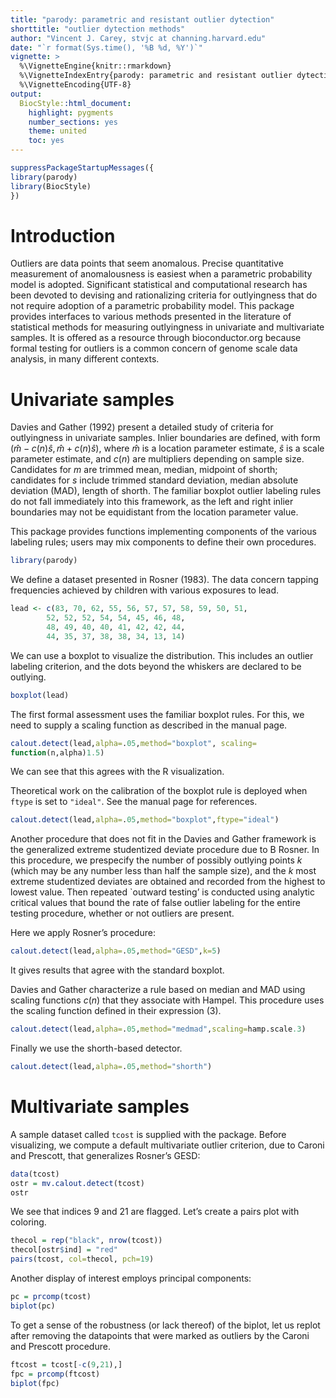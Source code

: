 ```yaml
---
title: "parody: parametric and resistant outlier dytection"
shorttitle: "outlier dytection methods"
author: "Vincent J. Carey, stvjc at channing.harvard.edu"
date: "`r format(Sys.time(), '%B %d, %Y')`"
vignette: >
  %\VignetteEngine{knitr::rmarkdown}
  %\VignetteIndexEntry{parody: parametric and resistant outlier dytection}
  %\VignetteEncoding{UTF-8}
output:
  BiocStyle::html_document:
    highlight: pygments
    number_sections: yes
    theme: united
    toc: yes
---
```

```r
suppressPackageStartupMessages({
library(parody)
library(BiocStyle)
})
```

# Introduction

Outliers are data points that seem anomalous.
Precise quantitative measurement of anomalousness is
easiest when a parametric probability model
is adopted.  Significant statistical and
computational research has been devoted to devising and
rationalizing criteria for outlyingness that
do not require adoption of a parametric probability
model.  This package provides interfaces to
various methods presented in the literature
of statistical methods for measuring outlyingness
in univariate and multivariate samples.  It is offered
as a resource through bioconductor.org because formal
testing for outliers is a common concern of genome
scale data analysis, in many different contexts.

# Univariate samples

Davies and Gather (1992) present a detailed
study of criteria for outlyingness in
univariate samples.  Inlier boundaries are defined,
with form $(\hat{m}-c(n)\hat{s},
\hat{m} + c(n) \hat{s})$,
where $\hat{m}$ is a location parameter estimate,
$\hat{s}$ is a scale parameter estimate,
and $c(n)$ are multipliers depending on sample size.
Candidates for $m$ are trimmed mean, median, midpoint of shorth;
candidates for $s$ include trimmed
standard deviation, median absolute deviation (MAD),
length of shorth.  The familiar boxplot
outlier labeling rules do not fall
immediately into this framework, as the left and
right inlier boundaries may not be equidistant from
the location parameter value.

This package provides
functions implementing components of
the various labeling rules; users may
mix components to define their own procedures.

```r
library(parody)
```

We define a dataset presented in Rosner (1983).
The data concern tapping frequencies achieved by
children with various exposures to lead.
```r
lead <- c(83, 70, 62, 55, 56, 57, 57, 58, 59, 50, 51, 
        52, 52, 52, 54, 54, 45, 46, 48,
        48, 49, 40, 40, 41, 42, 42, 44, 
        44, 35, 37, 38, 38, 34, 13, 14)
```
We can use a boxplot to visualize the distribution.  This
includes an outlier labeling criterion, and the dots beyond
the whiskers are declared to be outlying.
```r
boxplot(lead)
```

The first formal assessment uses the familiar boxplot rules.
For this, we need to supply a scaling function as described
in the manual page.
```r
calout.detect(lead,alpha=.05,method="boxplot", scaling=
function(n,alpha)1.5)
```
We can see that this agrees with the R visualization.

Theoretical work on the calibration of the boxplot
rule is deployed when `ftype` is set to `"ideal"`.
See the manual page for references.
```r
calout.detect(lead,alpha=.05,method="boxplot",ftype="ideal")
```

Another procedure that does not fit in the Davies and Gather
framework is the generalized extreme studentized deviate
procedure due to B Rosner.  In this procedure, we prespecify
the number of possibly outlying points $k$ (which may be any
number less than half the sample size), and the $k$ most
extreme studentized deviates are obtained and recorded
from the highest to lowest value.  Then repeated `outward testing'
is conducted using analytic critical values that bound the
rate of false outlier labeling for the entire testing procedure,
whether or not outliers are present.

Here we apply Rosner's procedure:
```r
calout.detect(lead,alpha=.05,method="GESD",k=5)
```
It gives results that agree with the standard boxplot.

Davies and Gather characterize a rule based on median
and MAD using scaling functions $c(n)$ that they
associate with Hampel.  This procedure uses the
scaling function defined in their expression (3).
```r
calout.detect(lead,alpha=.05,method="medmad",scaling=hamp.scale.3)
```
Finally we use the shorth-based detector.
```r
calout.detect(lead,alpha=.05,method="shorth")
```

# Multivariate samples

A sample dataset called `tcost` is supplied with
the package.  Before visualizing, we compute a default
multivariate outlier criterion, due to Caroni and Prescott,
that generalizes Rosner's GESD:
```r
data(tcost)
ostr = mv.calout.detect(tcost)
ostr
```
We see that indices 9 and 21 are flagged.  Let's create
a pairs plot with coloring.
```r
thecol = rep("black", nrow(tcost))
thecol[ostr$ind] = "red"
pairs(tcost, col=thecol, pch=19)
```

Another display of interest employs principal components:
```r
pc = prcomp(tcost)
biplot(pc)
```

To get a sense of the robustness (or lack thereof)
of the biplot, let us replot after removing the
datapoints that were marked as outliers by the
Caroni and Prescott procedure.
```r
ftcost = tcost[-c(9,21),]
fpc = prcomp(ftcost)
biplot(fpc)
```


